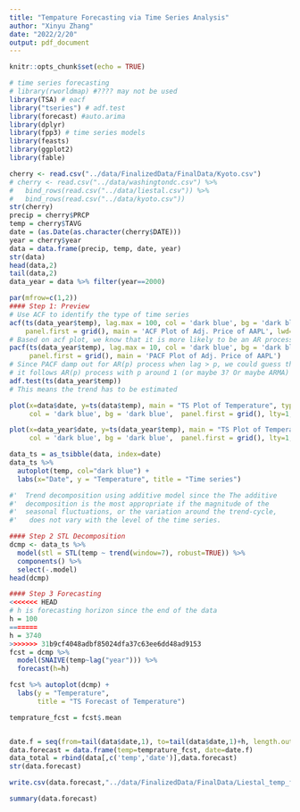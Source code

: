 ```yaml
---
title: "Tempature Forecasting via Time Series Analysis"
author: "Xinyu Zhang"
date: "2022/2/20"
output: pdf_document
---
```


```r
knitr::opts_chunk$set(echo = TRUE)

# time series forecasting
# library(rworldmap) #???? may not be used
library(TSA) # eacf
library("tseries") # adf.test
library(forecast) #auto.arima
library(dplyr)
library(fpp3) # time series models
library(feasts)
library(ggplot2)
library(fable)
```

 

```r
cherry <- read.csv("../data/FinalizedData/FinalData/Kyoto.csv")
# cherry <- read.csv("../data/washingtondc.csv") %>% 
#   bind_rows(read.csv("../data/liestal.csv")) %>% 
#   bind_rows(read.csv("../data/kyoto.csv"))
str(cherry)
precip = cherry$PRCP
temp = cherry$TAVG
date = (as.Date(as.character(cherry$DATE)))
year = cherry$year
data = data.frame(precip, temp, date, year)
str(data)
head(data,2)
tail(data,2)
data_year = data %>% filter(year==2000)

```

```r
par(mfrow=c(1,2))
#### Step 1: Preview
# Use ACF to identify the type of time series
acf(ts(data_year$temp), lag.max = 100, col = 'dark blue', bg = 'dark blue', 
    panel.first = grid(), main = 'ACF Plot of Adj. Price of AAPL', lwd=.01)
# Based on acf plot, we know that it is more likely to be an AR process
pacf(ts(data_year$temp), lag.max = 10, col = 'dark blue', bg = 'dark blue', 
     panel.first = grid(), main = 'PACF Plot of Adj. Price of AAPL')
# Since PACF damp out for AR(p) process when lag > p, we could guess that 
# it follows AR(p) process with p around 1 (or maybe 3? Or maybe ARMA)
adf.test(ts(data_year$temp))
# This means the trend has to be estimated

plot(x=data$date, y=ts(data$temp), main = "TS Plot of Temperature", type="l",
     col = 'dark blue', bg = 'dark blue',  panel.first = grid(), lty=1, ylab="Temperature", xlab="Day")

plot(x=data_year$date, y=ts(data_year$temp), main = "TS Plot of Temperature in 2020", type="l",
     col = 'dark blue', bg = 'dark blue',  panel.first = grid(), lty=1, ylab="Temperature", xlab="Day")

data_ts = as_tsibble(data, index=date)
data_ts %>%
  autoplot(temp, col="dark blue") +
  labs(x="Date", y = "Temperature", title = "Time series")

#'  Trend decomposition using additive model since the The additive 
#'  decomposition is the most appropriate if the magnitude of the 
#'  seasonal fluctuations, or the variation around the trend-cycle,
#'   does not vary with the level of the time series.

```



```r
#### Step 2 STL Decomposition
dcmp <- data_ts %>% 
  model(stl = STL(temp ~ trend(window=7), robust=TRUE)) %>%
  components() %>%
  select(-.model)
head(dcmp)

```

```r
#### Step 3 Forecasting
<<<<<<< HEAD
# h is forecasting horizon since the end of the data
h = 100
=======
h = 3740
>>>>>>> 31b9cf4048adbf85024dfa37c63ee6dd48ad9153
fcst = dcmp %>%
  model(SNAIVE(temp~lag("year"))) %>%
  forecast(h=h)

fcst %>% autoplot(dcmp) +
  labs(y = "Temperature",
       title = "TS Forecast of Temperature")

temprature_fcst = fcst$.mean


date.f = seq(from=tail(data$date,1), to=tail(data$date,1)+h, length.out=h)
data.forecast = data.frame(temp=temprature_fcst, date=date.f)
data_total = rbind(data[,c('temp','date')],data.forecast)
str(data.forecast)

write.csv(data.forecast,"../data/FinalizedData/FinalData/Liestal_temp_forecast_10_years.csv")

summary(data.forecast)

```

